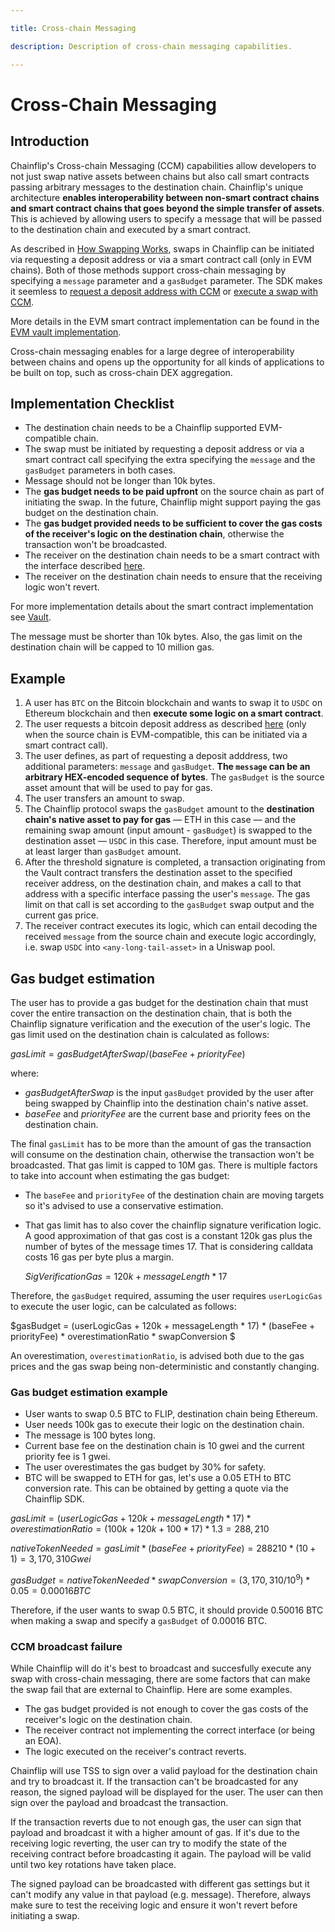 ```yaml
---

title: Cross-chain Messaging

description: Description of cross-chain messaging capabilities.

---
```



# Cross-Chain Messaging

## Introduction

Chainflip's Cross-chain Messaging (CCM) capabilities allow developers to not just swap native assets between chains but also call smart contracts passing arbitrary messages to the destination chain. Chainflip's unique architecture **enables interoperability between non-smart contract chains and smart contract chains that goes beyond the simple transfer of assets**. This is achieved by allowing users to specify a message that will be passed to the destination chain and executed by a smart contract.

As described in [How Swapping Works](how-swapping-works.md), swaps in Chainflip can be initiated via requesting a deposit address or via a smart contract call (only in EVM chains). Both of those methods support cross-chain messaging by specifying a `message` parameter and a `gasBudget` parameter. The SDK makes it seemless to [request a deposit address with CCM](javascript-sdk/swap-assets/request-deposit-address.md#requestdepositaddress--cross-chain-messaging-ccm) or [execute a swap with CCM](evm-integration/vault-swaps.md#receive-a-destination-asset-and-contract-call). 

More details in the EVM smart contract implementation can be found in the [EVM vault implementation](evm-integration/vault-swaps.md#swap--call-a-receiver-with-cross-chain-messaging).

Cross-chain messaging enables for a large degree of interoperability between chains and opens up the opportunity for all kinds of applications to be built on top, such as cross-chain DEX aggregation.


## Implementation Checklist

- The destination chain needs to be a Chainflip supported EVM-compatible chain.
- The swap must be initiated by requesting a deposit address or via a smart contract call specifying the extra specifying the `message` and the `gasBudget` parameters in both cases.
- Message should not be longer than 10k bytes.
- The **gas budget needs to be paid upfront** on the source chain as part of initiating the swap. In the future, Chainflip might support paying the gas budget on the destination chain.
- The **gas budget provided needs to be sufficient to cover the gas costs of the receiver's logic on the destination chain**, otherwise the transaction won't be broadcasted.
- The receiver on the destination chain needs to be a smart contract with the interface described [here](evm-integration/vault-swaps.md#receive-a-destination-asset-and-contract-call).
- The receiver on the destination chain needs to ensure that the receiving logic won't revert.

For more implementation details about the smart contract implementation see [Vault](evm-integration/vault-swaps.md).

<Callout type="warning">

The message must be shorter than 10k bytes. Also, the gas limit on the destination chain will be capped to 10 million gas.

</Callout>

## Example

1. A user has `BTC` on the Bitcoin blockchain and wants to swap it to `USDC` on Ethereum blockchain and then **execute some logic on a smart contract**.
2. The user requests a bitcoin deposit address as described [here](javascript-sdk/swap-assets/request-deposit-address.md#requestdepositaddress--cross-chain-messaging-ccm) (only when the source chain is EVM-compatible, this can be initiated via a smart contract call).
3. The user defines, as part of requesting a deposit adddress, two additional parameters: `message` and `gasBudget`. **The `message` can be an arbitrary HEX-encoded sequence of bytes**. The `gasBudget` is the source asset amount that will be used to pay for gas.
4. The user transfers an amount to swap.
5. The Chainflip protocol swaps the `gasBudget` amount to the **destination chain's native asset to pay for gas** — ETH in this case — and the remaining swap amount (input amount - `gasBudget`) is swapped to the destination asset — `USDC` in this case. Therefore, input amount must be at least larger than `gasBudget` amount.
6. After the threshold signature is completed, a transaction originating from the Vault contract transfers the destination asset to the specified receiver address, on the destination chain, and makes a call to that address with a specific interface passing the user's `message`. The gas limit on that call is set according to the `gasBudget` swap output and the current gas price.
7. The receiver contract executes its logic, which can entail decoding the received `message` from the source chain and execute logic accordingly, i.e. swap `USDC` into `<any-long-tail-asset>` in a Uniswap pool.


## Gas budget estimation

The user has to provide a gas budget for the destination chain that must cover the entire transaction on the destination chain, that is both the Chainflip signature verification and the execution of the user's logic. The gas limit used on the destination chain is calculated as follows:

$gasLimit = gasBudgetAfterSwap / (baseFee + priorityFee)$

where:
 - $gasBudgetAfterSwap$ is the input `gasBudget` provided by the user after being swapped by Chainflip into the destination chain's native asset.
 - $baseFee$ and $priorityFee$ are the current base and priority fees on the destination chain.


The final `gasLimit` has to be more than the amount of gas the transaction will consume on the destination chain, otherwise the transaction won't be broadcasted. That gas limit is capped to 10M gas. There is multiple factors to take into account when estimating the gas budget:
 - The `baseFee` and `priorityFee` of the destination chain are moving targets so it's advised to use a conservative estimation.
 - That gas limit has to also cover the chainflip signature verification logic. A good approximation of that gas cost is a constant 120k gas plus the number of bytes of the message times 17. That is considering calldata costs 16 gas per byte plus a margin.

    $SigVerificationGas = 120k + messageLength * 17$

Therefore, the `gasBudget` required, assuming the user requires `userLogicGas` to execute the user logic, can be calculated as follows:


$gasBudget = (userLogicGas + 120k + messageLength * 17) * (baseFee + priorityFee) * overestimationRatio * swapConversion $

An overestimation, `overestimationRatio`, is advised both due to the gas prices and the gas swap being non-deterministic and constantly changing.

###  Gas budget estimation example

- User wants to swap 0.5 BTC to FLIP, destination chain being Ethereum.
- User needs 100k gas to execute their logic on the destination chain.
- The message is 100 bytes long.
- Current base fee on the destination chain is 10 gwei and the current priority fee is 1 gwei.
- The user overestimates the gas budget by 30% for safety.
- BTC will be swapped to ETH for gas, let's use a 0.05 ETH to BTC conversion rate. This can be obtained by getting a quote via the Chainflip SDK.


$gasLimit = (userLogicGas + 120k + messageLength * 17) * overestimationRatio = (100k + 120k + 100 * 17) * 1.3 = 288,210$

$nativeTokenNeeded = gasLimit * (baseFee + priorityFee) = 288210 * (10 + 1) = 3,170,310 Gwei$

$gasBudget = nativeTokenNeeded * swapConversion = (3,170,310 / 10^9) * 0.05 = 0.00016 BTC$


Therefore, if the user wants to swap 0.5 BTC, it should provide 0.50016 BTC when making a swap and specify a `gasBudget` of 0.00016 BTC.


### CCM broadcast failure

While Chainflip will do it's best to broadcast and succesfully execute any swap with cross-chain messaging, there are some factors that can make the swap fail that are external to Chainflip. Here are some examples.

- The gas budget provided is not enough to cover the gas costs of the receiver's logic on the destination chain.
- The receiver contract not implementing the correct interface (or being an EOA).
- The logic executed on the receiver's contract reverts.

Chainflip will use TSS to sign over a valid payload for the destination chain and try to broadcast it. If the transaction can't be broadcasted for any reason, the signed payload will be displayed for the user. The user can then sign over the payload and broadcast the transaction. 

If the transaction reverts due to not enough gas, the user can sign that payload and broadcast it with a higher amount of gas. If it's due to the receiving logic reverting, the user can try to modify the state of the receiving contract before broadcasting it again. The payload will be valid until two key rotations have taken place.

<Callout type="warning">

The signed payload can be broadcasted with different gas settings but it can't modify any value in that payload (e.g. message). Therefore, always make sure to test the receiving logic and ensure it won't revert before initiating a swap.

</Callout>